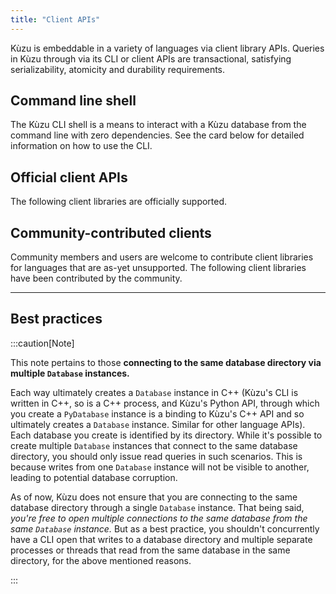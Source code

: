 ```yaml
---
title: "Client APIs"
---
```



Kùzu is embeddable in a variety of languages via client library APIs. Queries in Kùzu through via
its CLI or client APIs are transactional, satisfying serializability, atomicity and durability requirements.

## Command line shell

The Kùzu CLI shell is a means to interact with a Kùzu database from the command line with zero dependencies.
See the card below for detailed information on how to use the CLI.

<LinkCard
  title="Command Line"
  href="/client-libraries/cli"
/>

## Official client APIs

The following client libraries are officially supported.

<CardGrid>
  <LinkCard
    title="Python"
    href="/client-libraries/python"
  />
  <LinkCard
    title="Node.js"
    href="/client-libraries/nodejs"
  />
  <LinkCard
    title="Java"
    href="/client-libraries/java"
  />
  <LinkCard
    title="Rust"
    href="/client-libraries/rust"
  />
  <LinkCard
    title="C"
    href="/client-libraries/c"
  />
  <LinkCard
    title="C++"
    href="/client-libraries/cpp"
  />
</CardGrid>


## Community-contributed clients

Community members and users are welcome to contribute client libraries for languages that are as-yet
unsupported. The following client libraries have been contributed by the community.

<CardGrid>
  <LinkCard
    title=".NET"
    href="/client-libraries/net"
  />
</CardGrid>

---

## Best practices

:::caution[Note]

This note pertains to those **connecting to the same database directory via multiple `Database` instances.**

Each way ultimately creates a `Database` instance in C++ (Kùzu's CLI is written in C++, so is a C++
process, and Kùzu's Python API, through which you create a `PyDatabase` instance is a binding to Kùzu's C++ API
and so ultimately creates a `Database` instance. Similar for other language APIs). Each database you create is identified by its directory. 
While it's possible to create multiple `Database` instances that connect to the same database directory, you should only issue read queries in such scenarios.
This is because writes from one `Database` instance will not be visible to another, leading to potential database corruption.

As of now, Kùzu does not ensure that you are connecting to the same database directory through a single `Database` instance.
That being said, *you're free to open multiple connections to the same database from the same `Database` instance.*
But as a best practice, you shouldn't concurrently have a CLI open that writes to a database directory and multiple separate processes or threads
that read from the same database in the same directory, for the above mentioned reasons.

:::
